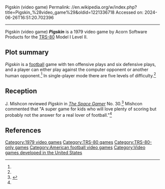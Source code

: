 Pigskin (video game)
Permalink: //en.wikipedia.org/w/index.php?title=Pigskin_%28video_game%29&oldid=1221336718
Accessed on: 2024-06-26T16:51:20.702396



------
Pigskin (video game)
{{Infobox video game
| collapsible = 
| state = 
| italic title = 
| title = Pigskin
| image = File:Pigskin (Cover).jpg
| alt = 
| caption = 
| developer = J. Laurence<br>R. Sothen<br>W. Gavenda<ref name=pc1280/>
| publisher = Acorn Software Products
| series = 
| engine = 
| platforms = [[TRS-80]]
| released = [[1979 in video gaming|1979]]
| genre = [[Sports game]]
| modes = [[Single-player video game|Single-player]], Two-player multiplayer
}}
'''''Pigskin''''' is a 1979 video game by Acorn Software Products for the [[TRS-80]] Model I Level II.

==Plot summary==
''Pigskin'' is a [[American football|football]] game with ten offensive plays and six defensive plays, and a player can either play against the computer opponent or another human opponent.<ref name="SG"/> In single-player mode there are five levels of difficulty.<ref name=pc1280/>

==Reception==
J. Mishcon reviewed ''Pigskin'' in ''[[The Space Gamer]]'' No. 30.<ref name="SG">{{cite journal|last=Mishcon|first=J. |date=August 1980 |title=Capsule Reviews|journal=[[The Space Gamer]]|publisher=[[Steve Jackson Games]]|issue=30|pages=29}}</ref> Mishcon commented that "A super game for kids who will love plenty of scoring but probably not the answer for a real lover of football."<ref name="SG"/>

==References==
{{reflist|refs=
<ref name="pc1280">{{cite journal |title=Acorn Software Products ad |journal=Personal Computing |date=December 1980 |page=5 |url=https://archive.org/details/PersonalComputing198012/page/n5}}</ref>
}}

[[Category:1979 video games]]
[[Category:TRS-80 games]]
[[Category:TRS-80-only games]]
[[Category:American football video games]]
[[Category:Video games developed in the United States]]


{{Amfoot-videogame-stub}}